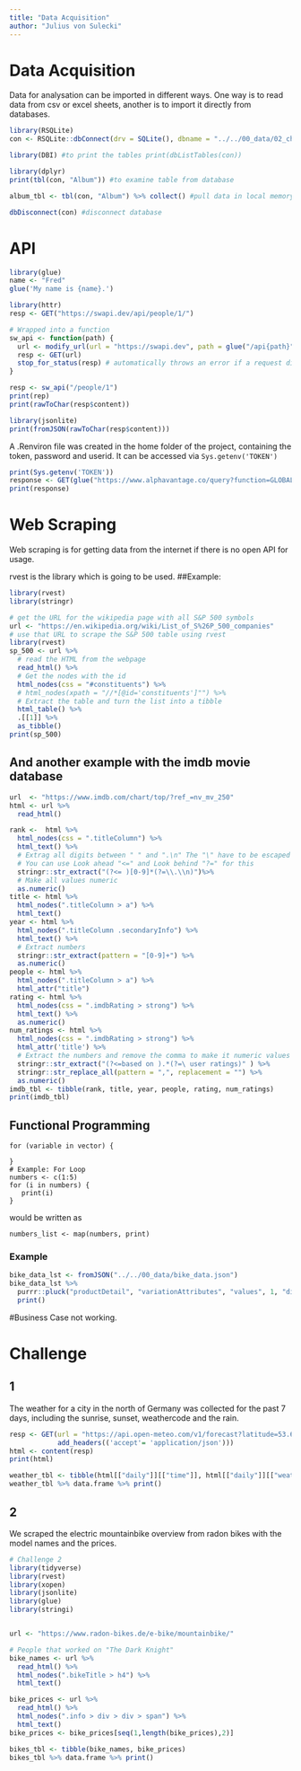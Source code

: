 ```yaml
---
title: "Data Acquisition"
author: "Julius von Sulecki"
---
```


# Data Acquisition

Data for analysation can be imported in different ways. One way is to read data from csv or excel sheets, another is to import it directly from databases.

```r
library(RSQLite)
con <- RSQLite::dbConnect(drv = SQLite(), dbname = "../../00_data/02_chinook/Chinook_Sqlite.sqlite") #connect to database

library(DBI) #to print the tables print(dbListTables(con))

library(dplyr) 
print(tbl(con, "Album")) #to examine table from database

album_tbl <- tbl(con, "Album") %>% collect() #pull data in local memory

dbDisconnect(con) #disconnect database
```

# API

```r
library(glue)
name <- "Fred"
glue('My name is {name}.')

library(httr)
resp <- GET("https://swapi.dev/api/people/1/")

# Wrapped into a function
sw_api <- function(path) {
  url <- modify_url(url = "https://swapi.dev", path = glue("/api{path}"))
  resp <- GET(url)
  stop_for_status(resp) # automatically throws an error if a request did not succeed
}

resp <- sw_api("/people/1")
print(rep)
print(rawToChar(resp$content))

library(jsonlite)
print(fromJSON(rawToChar(resp$content)))
```

A .Renviron file was created in the home folder of the project, containing the token, password and userid. It can be accessed via `Sys.getenv('TOKEN')`

```r
print(Sys.getenv('TOKEN'))
response <- GET(glue("https://www.alphavantage.co/query?function=GLOBAL_QUOTE&symbol=WDI.DE&apikey={Sys.getenv('TOKEN')}"))
print(response)
```

# Web Scraping

Web scraping is for getting data from the internet if there is no open API for usage.

rvest is the library which is going to be used. ##Example:

```r
library(rvest)
library(stringr)

# get the URL for the wikipedia page with all S&P 500 symbols
url <- "https://en.wikipedia.org/wiki/List_of_S%26P_500_companies"
# use that URL to scrape the S&P 500 table using rvest
library(rvest)
sp_500 <- url %>%
  # read the HTML from the webpage
  read_html() %>%
  # Get the nodes with the id
  html_nodes(css = "#constituents") %>%
  # html_nodes(xpath = "//*[@id='constituents']"") %>% 
  # Extract the table and turn the list into a tibble
  html_table() %>% 
  .[[1]] %>% 
  as_tibble()
print(sp_500)
```

## And another example with the imdb movie database

```r
url  <- "https://www.imdb.com/chart/top/?ref_=nv_mv_250"
html <- url %>% 
  read_html()

rank <-  html %>% 
  html_nodes(css = ".titleColumn") %>% 
  html_text() %>% 
  # Extrag all digits between " " and ".\n" The "\" have to be escaped
  # You can use Look ahead "<=" and Look behind "?=" for this
  stringr::str_extract("(?<= )[0-9]*(?=\\.\\n)")%>% 
  # Make all values numeric
  as.numeric()
title <- html %>% 
  html_nodes(".titleColumn > a") %>% 
  html_text()
year <- html %>% 
  html_nodes(".titleColumn .secondaryInfo") %>%
  html_text() %>% 
  # Extract numbers
  stringr::str_extract(pattern = "[0-9]+") %>% 
  as.numeric()
people <- html %>% 
  html_nodes(".titleColumn > a") %>% 
  html_attr("title")
rating <- html %>% 
  html_nodes(css = ".imdbRating > strong") %>% 
  html_text() %>% 
  as.numeric()
num_ratings <- html %>% 
  html_nodes(css = ".imdbRating > strong") %>% 
  html_attr('title') %>% 
  # Extract the numbers and remove the comma to make it numeric values
  stringr::str_extract("(?<=based on ).*(?=\ user ratings)" ) %>% 
  stringr::str_replace_all(pattern = ",", replacement = "") %>% 
  as.numeric()
imdb_tbl <- tibble(rank, title, year, people, rating, num_ratings)
print(imdb_tbl)
```

## Functional Programming

```         
for (variable in vector) {
    
}
# Example: For Loop
numbers <- c(1:5)
for (i in numbers) {
   print(i)
}
```

would be written as

```         
numbers_list <- map(numbers, print)
```

### Example

```r
bike_data_lst <- fromJSON("../../00_data/bike_data.json")
bike_data_lst %>%
  purrr::pluck("productDetail", "variationAttributes", "values", 1, "displayValue") %>%
  print()
```

#Business Case not working.

# Challenge 

## 1

The weather for a city in the north of Germany was collected for the past 7 days, including the sunrise, sunset, weathercode and the rain.

```r
resp <- GET(url = "https://api.open-meteo.com/v1/forecast?latitude=53.6751500&longitude=10.2259300&daily=weathercode,sunrise,sunset,rain_sum&past_days=7&forecast_days=1&timezone=Europe%2FLondon",
            add_headers(('accept'= 'application/json')))
html <- content(resp)
print(html)

weather_tbl <- tibble(html[["daily"]][["time"]], html[["daily"]][["weathercode"]], html[["daily"]][["sunrise"]], html[["daily"]][["sunset"]], html[["daily"]][["rain_sum"]])
weather_tbl %>% data.frame %>% print()
```

## 2

We scraped the electric mountainbike overview from radon bikes with the model names and the prices.

```r
# Challenge 2
library(tidyverse)
library(rvest)
library(xopen)
library(jsonlite)
library(glue)
library(stringi)


url <- "https://www.radon-bikes.de/e-bike/mountainbike/"

# People that worked on "The Dark Knight"
bike_names <- url %>% 
  read_html() %>% 
  html_nodes(".bikeTitle > h4") %>%
  html_text() 

bike_prices <- url %>% 
  read_html() %>% 
  html_nodes(".info > div > div > span") %>%
  html_text()
bike_prices <- bike_prices[seq(1,length(bike_prices),2)]

bikes_tbl <- tibble(bike_names, bike_prices)
bikes_tbl %>% data.frame %>% print()
```
